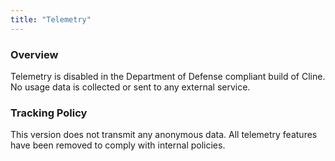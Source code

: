 ```yaml
---
title: "Telemetry"
---
```


### Overview

Telemetry is disabled in the Department of Defense compliant build of Cline. No usage data is collected or sent to any external service.

### Tracking Policy

This version does not transmit any anonymous data. All telemetry features have been removed to comply with internal policies.
